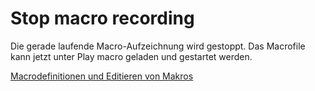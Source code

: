 # Stop macro recording

Die gerade laufende Macro-Aufzeichnung wird gestoppt. Das Macrofile kann jetzt unter Play macro geladen und gestartet werden.

[Macrodefinitionen und Editieren von Makros](/de/help/macro/macro-definitions)